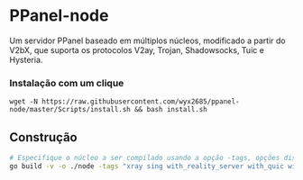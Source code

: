 # PPanel-node

Um servidor PPanel baseado em múltiplos núcleos, modificado a partir do V2bX, que suporta os protocolos V2ay, Trojan, Shadowsocks, Tuic e Hysteria.

### Instalação com um clique

```
wget -N https://raw.githubusercontent.com/wyx2685/ppanel-node/master/Scripts/install.sh && bash install.sh
```

## Construção

```bash
# Especifique o núcleo a ser compilado usando a opção -tags, opções disponíveis: xray, sing
go build -v -o ./node -tags "xray sing with_reality_server with_quic with_grpc with_utls with_wireguard with_acme" -trimpath -ldflags "-s -w -buildid="
```


<Giscus />
